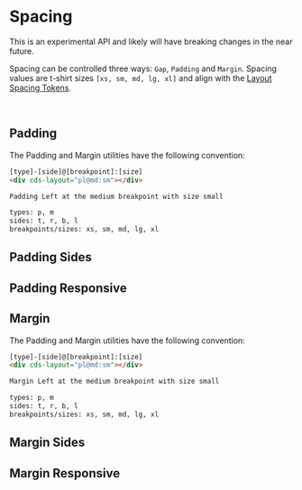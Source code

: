 
<Meta title="Experimental/Layout/Spacing" />

# Spacing

<cds-alert status="warning" closable="false" cds-layout="m-b:md">
  <cds-alert-content>This is an experimental API and likely will have breaking changes in the near future.</cds-alert-content>
</cds-alert>

Spacing can be controlled three ways: `Gap`, `Padding` and `Margin`.
Spacing values are t-shirt sizes `[xs, sm, md, lg, xl]` and align with
the [Layout Spacing Tokens](./?path=/docs/experimental-spacing-getting-started--page).

<br />

## Padding

The Padding and Margin utilities have the following convention:

```html
[type]-[side]@[breakpoint]:[size]
<div cds-layout="pl@md:sm"></div>

Padding Left at the medium breakpoint with size small

types: p, m
sides: t, r, b, l
breakpoints/sizes: xs, sm, md, lg, xl
```

<Preview>
  <Story id="experimental-layout-stories--spacing-padding" />
</Preview>

## Padding Sides

<Preview>
  <Story id="experimental-layout-stories--spacing-padding-sides" />
</Preview>

## Padding Responsive

<Preview>
  <Story id="experimental-layout-stories--spacing-padding-responsive" />
</Preview>

## Margin

The Padding and Margin utilities have the following convention:

```html
[type]-[side]@[breakpoint]:[size]
<div cds-layout="pl@md:sm"></div>

Margin Left at the medium breakpoint with size small

types: p, m
sides: t, r, b, l
breakpoints/sizes: xs, sm, md, lg, xl
```

<Preview>
  <Story id="experimental-layout-stories--spacing-margin" />
</Preview>

## Margin Sides

<Preview>
  <Story id="experimental-layout-stories--spacing-margin-sides" />
</Preview>

## Margin Responsive

<Preview>
  <Story id="experimental-layout-stories--spacing-margin-responsive" />
</Preview>
